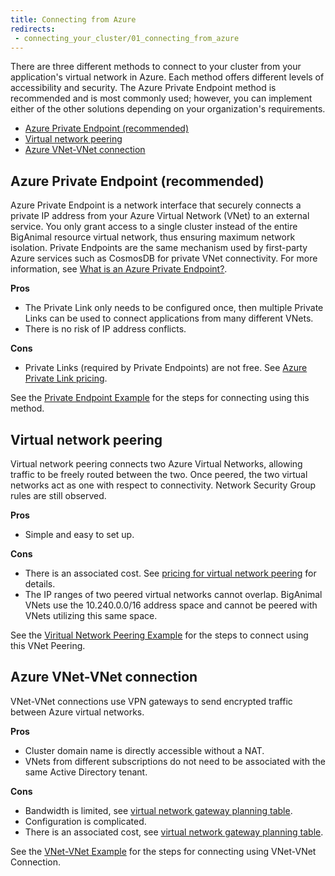 ```yaml
---
title: Connecting from Azure 
redirects:
 - connecting_your_cluster/01_connecting_from_azure
---
```


There are three different methods to connect to your cluster from your application's virtual network in Azure. Each method offers different levels of accessibility and security. The Azure Private Endpoint method is recommended and is most commonly used; however, you can implement either of the other solutions depending on your organization's requirements.

- [Azure Private Endpoint (recommended)](#azure-private-endpoint-recommended)
- [Virtual network peering](#virtual-network-peering)
- [Azure VNet-VNet connection](#azure-vnet-vnet-connection)

## Azure Private Endpoint (recommended)

 Azure Private Endpoint is a network interface that securely connects a private IP 
 address from your Azure Virtual Network (VNet) to an external service. You only grant access to a single cluster instead of the entire BigAnimal resource virtual network, thus ensuring maximum network isolation. Private Endpoints are the same mechanism used by first-party Azure services such as CosmosDB for private VNet connectivity. For more information, see [What is an Azure Private Endpoint?](https://docs.microsoft.com/en-us/azure/private-link/private-endpoint-overview).

**Pros**
 - The Private Link only needs to be configured once, then multiple Private Links can be used to connect applications from many different VNets.
 - There is no risk of IP address conflicts.

**Cons**
 - Private Links (required by Private Endpoints) are not free. See [Azure Private Link pricing](https://azure.microsoft.com/en-us/pricing/details/private-link/#pricing).

See the [Private Endpoint Example](01_private_endpoint) for the steps for connecting using this method.

## Virtual network peering

Virtual network peering connects two Azure Virtual Networks, allowing traffic to be freely routed between the two. Once peered, the two virtual networks act as one with respect to connectivity. Network Security Group rules are still observed.

**Pros**
- Simple and easy to set up.

**Cons**
- There is an associated cost. See [pricing for virtual network peering](https://azure.microsoft.com/en-us/pricing/details/virtual-network/#pricing) for details.
- The IP ranges of two peered virtual networks cannot overlap. BigAnimal VNets use the 10.240.0.0/16 address space and cannot be peered with VNets utilizing this same space.

See the [Viritual Network Peering Example](02_virtual_network_peering) for the steps to connect using this VNet Peering.

## Azure VNet-VNet connection

VNet-VNet connections use VPN gateways to send encrypted traffic between Azure virtual networks.

**Pros**
- Cluster domain name is directly accessible without a NAT. 
- VNets from different subscriptions do not need to be associated with the same Active Directory tenant.

**Cons**
- Bandwidth is limited, see [virtual network gateway planning table](https://docs.microsoft.com/en-us/azure/vpn-gateway/vpn-gateway-about-vpngateways#planningtable). 
- Configuration is complicated.
- There is an associated cost, see [virtual network gateway planning table](https://docs.microsoft.com/en-us/azure/vpn-gateway/vpn-gateway-about-vpngateways#planningtable).

See the [VNet-VNet Example](03_vnet_vnet) for the steps for connecting using VNet-VNet Connection.
